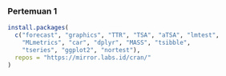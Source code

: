 ### Pertemuan 1

```r
install.packages(
  c("forecast", "graphics", "TTR", "TSA", "aTSA", "lmtest", 
    "MLmetrics", "car", "dplyr", "MASS", "tsibble", 
    "tseries", "ggplot2", "nortest"),
  repos = "https://mirror.labs.id/cran/"
)
```
